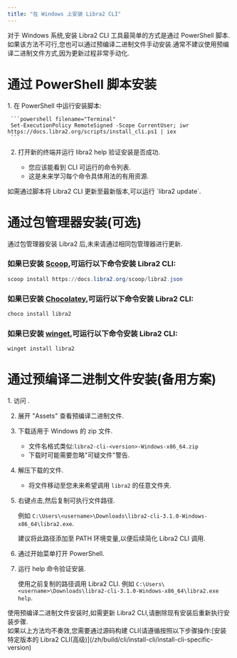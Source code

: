 ```yaml
---
title: "在 Windows 上安装 Libra2 CLI"
---
```



对于 Windows 系统,安装 Libra2 CLI 工具最简单的方式是通过 PowerShell 脚本.如果该方法不可行,您也可以通过预编译二进制文件手动安装.通常不建议使用预编译二进制文件方式,因为更新过程非常手动化.

# 通过 PowerShell 脚本安装

<Steps>
  1. 在 PowerShell 中运行安装脚本:

     ```powershell filename="Terminal"
     Set-ExecutionPolicy RemoteSigned -Scope CurrentUser; iwr https://docs.libra2.org/scripts/install_cli.ps1 | iex
     ```

  2. 打开新的终端并运行 libra2 help 验证安装是否成功.

     - 您应该能看到 CLI 可运行的命令列表.
     - 这是未来学习每个命令具体用法的有用资源.
</Steps>

<Aside type="note" emoji="ℹ️">
  如需通过脚本将 Libra2 CLI 更新至最新版本,可以运行 `libra2 update`.
</Aside>

# 通过包管理器安装(可选)

<Aside type="note">
  通过包管理器安装 Libra2 后,未来请通过相同包管理器进行更新.
</Aside>

### 如果已安装 [Scoop](https://scoop.sh/),可运行以下命令安装 Libra2 CLI:

```powershell filename="Terminal"
scoop install https://docs.libra2.org/scoop/libra2.json
```

### 如果已安装 [Chocolatey](https://chocolatey.org/),可运行以下命令安装 Libra2 CLI:

```powershell filename="Terminal"
choco install libra2
```

### 如果已安装 [winget](https://winget.run/),可运行以下命令安装 Libra2 CLI:

```powershell filename="Terminal"
winget install libra2
```

# 通过预编译二进制文件安装(备用方案)

<Steps>
  1. 访问 .

  2. 展开 "Assets" 查看预编译二进制文件.

  3. 下载适用于 Windows 的 zip 文件.

     - 文件名格式类似:`libra2-cli-<version>-Windows-x86_64.zip`
     - 下载时可能需要忽略"可疑文件"警告.

  4. 解压下载的文件.

     - 将文件移动至您未来希望调用 `libra2` 的任意文件夹.

  5. 右键点击,然后复制可执行文件路径.

     例如 `C:\Users\<username>\Downloads\libra2-cli-3.1.0-Windows-x86_64\libra2.exe`.

     <Aside type="note" emoji="ℹ️">
       建议将此路径添加至 PATH 环境变量,以便后续简化 Libra2 CLI 调用.
     </Aside>

  6. 通过开始菜单打开 PowerShell.

  7. 运行 help 命令验证安装.

     使用之前复制的路径调用 Libra2 CLI.
     例如 `C:\Users\<username>\Downloads\libra2-cli-3.1.0-Windows-x86_64\libra2.exe help`.
</Steps>

<Aside type="note" emoji="ℹ️">
  使用预编译二进制文件安装时,如需更新 Libra2 CLI,请删除现有安装后重新执行安装步骤.
</Aside>

<Aside type="caution">
  如果以上方法均不奏效,您需要通过源码构建 CLI(请遵循按照以下步骤操作:[安装特定版本的 Libra2 CLI(高级)](/zh/build/cli/install-cli/install-cli-specific-version)
</Aside>

